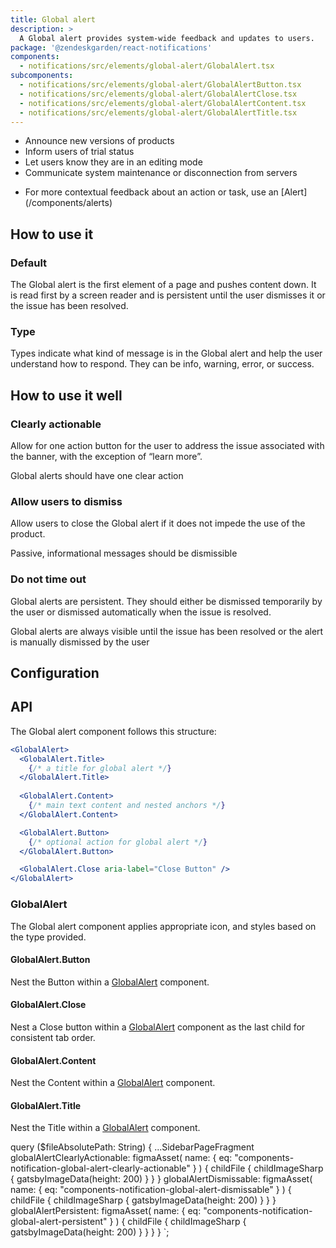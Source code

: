 ```yaml
---
title: Global alert
description: >
  A Global alert provides system-wide feedback and updates to users.
package: '@zendeskgarden/react-notifications'
components:
  - notifications/src/elements/global-alert/GlobalAlert.tsx
subcomponents:
  - notifications/src/elements/global-alert/GlobalAlertButton.tsx
  - notifications/src/elements/global-alert/GlobalAlertClose.tsx
  - notifications/src/elements/global-alert/GlobalAlertContent.tsx
  - notifications/src/elements/global-alert/GlobalAlertTitle.tsx
---
```


<Usage>
  <Use>
    <ul>
      <li>Announce new versions of products</li>
      <li>Inform users of trial status</li>
      <li>Let users know they are in an editing mode</li>
      <li>Communicate system maintenance or disconnection from servers</li>
    </ul>
  </Use>
  <Misuse>
    <ul>
      <li>
        <Markdown>
          For more contextual feedback about an action or task, use an [Alert](/components/alerts)
        </Markdown>
      </li>
    </ul>
  </Misuse>
</Usage>

## How to use it

### Default

The Global alert is the first element of a page and pushes content down. It is read first
by a screen reader and is persistent until the user dismisses it or the issue has been resolved.


<CodeExample code={DefaultCode}>
  <Default />
</CodeExample>

### Type

Types indicate what kind of message is in the Global alert and help the user understand
how to respond. They can be info, warning, error, or success.


<CodeExample code={TypesCode}>
  <Types />
</CodeExample>

## How to use it well

### Clearly actionable

Allow for one action button for the user to address the issue
associated with the banner, with the exception of “learn more”.

<BestPractice>
  <Do
    imageSource={props.data.globalAlertClearlyActionable.childFile.childImageSharp.gatsbyImageData}
  >
    <p>Global alerts should have one clear action</p>
  </Do>
</BestPractice>

### Allow users to dismiss

Allow users to close the Global alert if it does not impede the use of the product.

<BestPractice>
  <Do imageSource={props.data.globalAlertDismissable.childFile.childImageSharp.gatsbyImageData}>
    <p>Passive, informational messages should be dismissible</p>
  </Do>
</BestPractice>

### Do not time out

Global alerts are persistent. They should either be dismissed temporarily
by the user or dismissed automatically when the issue is resolved.

<BestPractice>
  <Do imageSource={props.data.globalAlertPersistent.childFile.childImageSharp.gatsbyImageData}>
    <p>
      Global alerts are always visible until the issue has been resolved or the alert is manually
      dismissed by the user
    </p>
  </Do>
</BestPractice>

## Configuration

<Configuration reactPackage={props.data.mdx.package} components={props.data.mdx.components} />

## API

The Global alert component follows this structure:

<!-- prettier-ignore -->
```jsx
<GlobalAlert>
  <GlobalAlert.Title>
    {/* a title for global alert */}
  </GlobalAlert.Title>
  
  <GlobalAlert.Content>
    {/* main text content and nested anchors */}
  </GlobalAlert.Content>

  <GlobalAlert.Button>
    {/* optional action for global alert */}
  </GlobalAlert.Button>

  <GlobalAlert.Close aria-label="Close Button" />
</GlobalAlert>
```

### GlobalAlert

The Global alert component applies appropriate icon, and styles based on the type provided.

<Component components={props.data.mdx.components} componentName="globalalert" />

<PropSheet components={props.data.mdx.components} componentName="globalalert" />

#### GlobalAlert.Button

Nest the Button within a [GlobalAlert](#globalalert) component.

<Component components={props.data.mdx.subcomponents} componentName="globalalert.button" />

<PropSheet components={props.data.mdx.subcomponents} componentName="globalalert.button" />

#### GlobalAlert.Close

Nest a Close button within a [GlobalAlert](#globalalert) component as the last child for consistent tab order.

<Component components={props.data.mdx.subcomponents} componentName="globalalert.close" />

<PropSheet components={props.data.mdx.subcomponents} componentName="globalalert.close" />

#### GlobalAlert.Content

Nest the Content within a [GlobalAlert](#globalalert) component.

<Component components={props.data.mdx.subcomponents} componentName="globalalert.content" />

<PropSheet components={props.data.mdx.subcomponents} componentName="globalalert.content" />

#### GlobalAlert.Title

Nest the Title within a [GlobalAlert](#globalalert) component.

<Component components={props.data.mdx.subcomponents} componentName="globalalert.title" />

<PropSheet components={props.data.mdx.subcomponents} componentName="globalalert.title" />


  query ($fileAbsolutePath: String) {
    ...SidebarPageFragment
    globalAlertClearlyActionable: figmaAsset(
      name: { eq: "components-notification-global-alert-clearly-actionable" }
    ) {
      childFile {
        childImageSharp {
          gatsbyImageData(height: 200)
        }
      }
    }
    globalAlertDismissable: figmaAsset(
      name: { eq: "components-notification-global-alert-dismissable" }
    ) {
      childFile {
        childImageSharp {
          gatsbyImageData(height: 200)
        }
      }
    }
    globalAlertPersistent: figmaAsset(
      name: { eq: "components-notification-global-alert-persistent" }
    ) {
      childFile {
        childImageSharp {
          gatsbyImageData(height: 200)
        }
      }
    }
  }
`;
